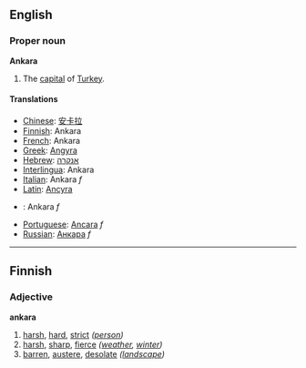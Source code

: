 ==English==
===Proper noun===
'''Ankara'''
# The [[capital]] of [[Turkey]].

====Translations====
*[[Chinese]]: [[安卡拉]]
*[[Finnish]]: Ankara
*[[French]]: Ankara
*[[Greek]]: [[Angyra]]
*[[Hebrew]]: [[אנקרה]]
*[[Interlingua]]: Ankara
*[[Italian]]: Ankara ''f''
*[[Latin]]: [[Ancyra]]
*{{Pl}}: Ankara ''f''
*[[Portuguese]]: [[Ancara]] ''f''
*[[Russian]]: [[Анкара]] ''f''

----
==Finnish==
===Adjective===
'''ankara'''
#[[harsh]], [[hard]], [[strict]] ''([[person]])''
#[[harsh]], [[sharp]], [[fierce]] ''([[weather]], [[winter]])''
#[[barren]], [[austere]], [[desolate]] ''([[landscape]])''